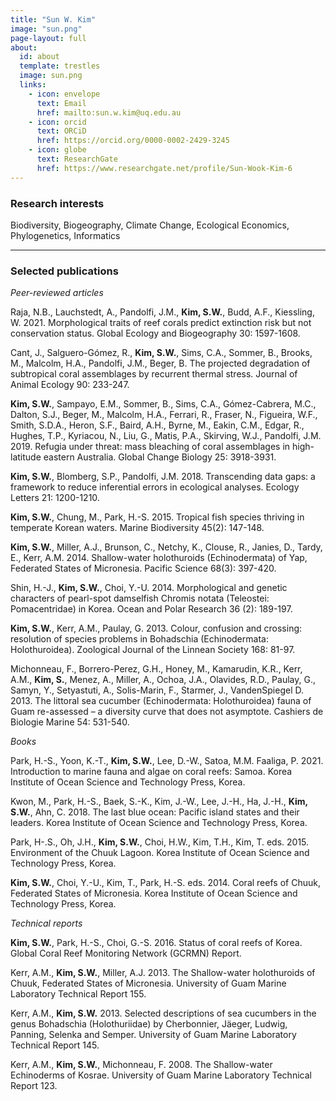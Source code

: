```yaml
---
title: "Sun W. Kim"
image: "sun.png"
page-layout: full
about:
  id: about
  template: trestles
  image: sun.png
  links:
    - icon: envelope
      text: Email
      href: mailto:sun.w.kim@uq.edu.au
    - icon: orcid
      text: ORCiD
      href: https://orcid.org/0000-0002-2429-3245
    - icon: globe
      text: ResearchGate
      href: https://www.researchgate.net/profile/Sun-Wook-Kim-6
---
```


### Research interests

Biodiversity, Biogeography, Climate Change, Ecological Economics, Phylogenetics, Informatics

---

### Selected publications

*Peer-reviewed articles*

Raja, N.B., Lauchstedt, A., Pandolfi, J.M., **Kim, S.W.**, Budd, A.F., Kiessling, W. 2021. Morphological traits of reef corals predict extinction risk but not conservation status. Global Ecology and Biogeography 30: 1597-1608.

Cant, J., Salguero-Gómez, R., **Kim, S.W.**, Sims, C.A., Sommer, B., Brooks, M., Malcolm, H.A., Pandolfi, J.M., Beger, B. The projected degradation of subtropical coral assemblages by recurrent thermal stress. Journal of Animal Ecology 90: 233-247.

**Kim, S.W.**, Sampayo, E.M., Sommer, B., Sims, C.A., Gómez-Cabrera, M.C., Dalton, S.J., Beger, M., Malcolm, H.A., Ferrari, R., Fraser, N., Figueira, W.F., Smith, S.D.A., Heron, S.F., Baird, A.H., Byrne, M., Eakin, C.M., Edgar, R., Hughes, T.P., Kyriacou, N., Liu, G., Matis, P.A., Skirving, W.J., Pandolfi, J.M. 2019. Refugia under threat: mass bleaching of coral assemblages in high-latitude eastern Australia. Global Change Biology 25: 3918-3931.

**Kim, S.W.**, Blomberg, S.P., Pandolfi, J.M. 2018. Transcending data gaps: a framework to reduce inferential errors in ecological analyses. Ecology Letters 21: 1200-1210.

**Kim, S.W.**, Chung, M., Park, H.-S. 2015. Tropical fish species thriving in temperate Korean waters. Marine Biodiversity 45(2): 147-148.

**Kim, S.W.**, Miller, A.J., Brunson, C., Netchy, K., Clouse, R., Janies, D., Tardy, E., Kerr, A.M. 2014. Shallow-water holothuroids (Echinodermata) of Yap, Federated States of Micronesia. Pacific Science 68(3): 397-420.

Shin, H.-J., **Kim, S.W.**, Choi, Y.-U. 2014. Morphological and genetic characters of pearl-spot damselfish Chromis notata (Teleostei: Pomacentridae) in Korea. Ocean and Polar Research 36 (2): 189-197.

**Kim, S.W.**, Kerr, A.M., Paulay, G. 2013. Colour, confusion and crossing: resolution of species problems in Bohadschia (Echinodermata: Holothuroidea). Zoological Journal of the Linnean Society 168: 81-97.

Michonneau, F., Borrero-Perez, G.H., Honey, M., Kamarudin, K.R., Kerr, A.M., **Kim, S.**, Menez, A., Miller, A., Ochoa, J.A., Olavides, R.D., Paulay, G., Samyn, Y., Setyastuti, A., Solis-Marin, F., Starmer, J., VandenSpiegel D. 2013. The littoral sea cucumber (Echinodermata: Holothuroidea) fauna of Guam re-assessed – a diversity curve that does not asymptote. Cashiers de Biologie Marine 54: 531-540.

*Books*

Park, H.-S., Yoon, K.-T., **Kim, S.W.**, Lee, D.-W., Satoa, M.M. Faaliga, P. 2021. Introduction to marine fauna and algae on coral reefs: Samoa. Korea Institute of Ocean Science and Technology Press, Korea.

Kwon, M., Park, H.-S., Baek, S.-K., Kim, J.-W., Lee, J.-H., Ha, J.-H., **Kim, S.W.**, Ahn, C. 2018. The last blue ocean: Pacific island states and their leaders. Korea Institute of Ocean Science and Technology Press, Korea.

Park, H-.S., Oh, J.H., **Kim, S.W.**, Choi, H.W., Kim, T.H., Kim, T. eds. 2015. Environment of the Chuuk Lagoon. Korea Institute of Ocean Science and Technology Press, Korea.

**Kim, S.W.**, Choi, Y.-U., Kim, T., Park, H.-S. eds. 2014. Coral reefs of Chuuk, Federated States of Micronesia. Korea Institute of Ocean Science and Technology Press, Korea.

*Technical reports*

**Kim, S.W.**, Park, H.-S., Choi, G.-S. 2016. Status of coral reefs of Korea. Global Coral Reef Monitoring Network (GCRMN) Report.

Kerr, A.M., **Kim, S.W.**, Miller, A.J. 2013. The Shallow-water holothuroids of Chuuk, Federated States of Micronesia. University of Guam Marine Laboratory Technical Report 155.

Kerr, A.M., **Kim, S.W.** 2013. Selected descriptions of sea cucumbers in the genus Bohadschia (Holothuriidae) by Cherbonnier, Jäeger, Ludwig, Panning, Selenka and Semper. University of Guam Marine Laboratory Technical Report 145.

Kerr, A.M., **Kim, S.W.**, Michonneau, F. 2008. The Shallow-water Echinoderms of Kosrae. University of Guam Marine Laboratory Technical Report 123.